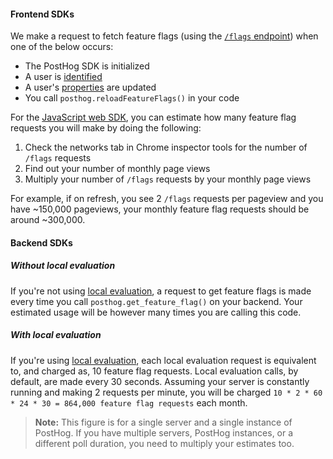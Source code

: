 #### Frontend SDKs

We make a request to fetch feature flags (using the [`/flags` endpoint](/docs/api/flags)) when one of the below occurs:

- The PostHog SDK is initialized
- A user is [identified](/docs/data/identify) 
- A user's [properties](/docs/product-analytics/person-properties) are updated
- You call `posthog.reloadFeatureFlags()` in your code

For the [JavaScript web SDK](/docs/libraries/js), you can estimate how many feature flag requests you will make by doing the following:

1. Check the networks tab in Chrome inspector tools for the number of `/flags` requests
2. Find out your number of monthly page views
3. Multiply your number of `/flags` requests by your monthly page views

For example, if on refresh, you see 2 `/flags` requests per pageview and you have ~150,000 pageviews, your monthly feature flag requests should be around ~300,000.

#### Backend SDKs

##### Without local evaluation 

If you're not using [local evaluation](/docs/feature-flags/local-evaluation), a request to get feature flags is made every time you call `posthog.get_feature_flag()` on your backend. Your estimated usage will be however many times you are calling this code.

##### With local evaluation

If you're using [local evaluation](/docs/feature-flags/local-evaluation), each local evaluation request is equivalent to, and charged as, 10 feature flag requests. Local evaluation calls, by default, are made every 30 seconds. Assuming your server is constantly running and making 2 requests per minute, you will be charged `10 * 2 * 60 * 24 * 30 = 864,000 feature flag requests` each month.

> **Note:** This figure is for a single server and a single instance of PostHog. If you have multiple servers, PostHog instances, or a different poll duration, you need to multiply your estimates too.
